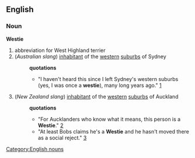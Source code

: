 == English ==
=== Noun ===
[[Category:English nouns]]
'''Westie'''
# abbreviation for West Highland terrier
# (''Australian slang'') [[inhabitant]] of the [[western]] [[suburb]]s of Sydney
#:'''quotations'''
#:*"I haven't heard this since I left Sydney's western suburbs (yes, I was once a '''westie'''), many long years ago." [http://groups-beta.google.com/group/alt.fan.robert-jordan/msg/e588f1bbf4373426]
# (''New Zealand slang'') [[inhabitant]] of the [[western]] [[suburb]]s of Auckland
#:'''quotations'''
#:*"For Aucklanders who know what it means, this person is a '''Westie'''." [http://groups-beta.google.com/group/alt.sysadmin.recovery/msg/66ad493f6f24113d]
#:*"At least Bobs claims he's a '''Westie''' and he hasn't moved there as a social reject." [http://groups-beta.google.com/group/rec.sport.rugby.union/msg/9ad2d5146251ef6a]